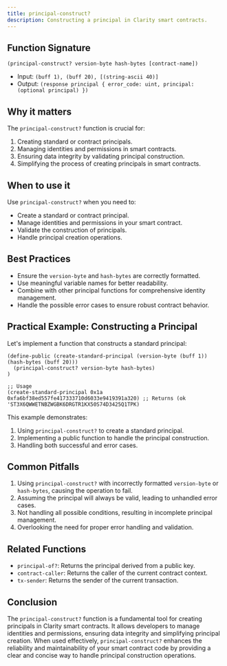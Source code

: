 ```yaml
---
title: principal-construct?
description: Constructing a principal in Clarity smart contracts.
---
```


## Function Signature

```clarity
(principal-construct? version-byte hash-bytes [contract-name])
```

- Input: `(buff 1), (buff 20), [(string-ascii 40)]`
- Output: `(response principal { error_code: uint, principal: (optional principal) })`

## Why it matters

The `principal-construct?` function is crucial for:

1. Creating standard or contract principals.
2. Managing identities and permissions in smart contracts.
3. Ensuring data integrity by validating principal construction.
4. Simplifying the process of creating principals in smart contracts.

## When to use it

Use `principal-construct?` when you need to:

- Create a standard or contract principal.
- Manage identities and permissions in your smart contract.
- Validate the construction of principals.
- Handle principal creation operations.

## Best Practices

- Ensure the `version-byte` and `hash-bytes` are correctly formatted.
- Use meaningful variable names for better readability.
- Combine with other principal functions for comprehensive identity management.
- Handle the possible error cases to ensure robust contract behavior.

## Practical Example: Constructing a Principal

Let's implement a function that constructs a standard principal:

```clarity
(define-public (create-standard-principal (version-byte (buff 1)) (hash-bytes (buff 20)))
  (principal-construct? version-byte hash-bytes)
)

;; Usage
(create-standard-principal 0x1a 0xfa6bf38ed557fe417333710d6033e9419391a320) ;; Returns (ok 'ST3X6QWWETNBZWGBK6DRGTR1KX50S74D3425Q1TPK)
```

This example demonstrates:
1. Using `principal-construct?` to create a standard principal.
2. Implementing a public function to handle the principal construction.
3. Handling both successful and error cases.

## Common Pitfalls

1. Using `principal-construct?` with incorrectly formatted `version-byte` or `hash-bytes`, causing the operation to fail.
2. Assuming the principal will always be valid, leading to unhandled error cases.
3. Not handling all possible conditions, resulting in incomplete principal management.
4. Overlooking the need for proper error handling and validation.

## Related Functions

- `principal-of?`: Returns the principal derived from a public key.
- `contract-caller`: Returns the caller of the current contract context.
- `tx-sender`: Returns the sender of the current transaction.

## Conclusion

The `principal-construct?` function is a fundamental tool for creating principals in Clarity smart contracts. It allows developers to manage identities and permissions, ensuring data integrity and simplifying principal creation. When used effectively, `principal-construct?` enhances the reliability and maintainability of your smart contract code by providing a clear and concise way to handle principal construction operations.
